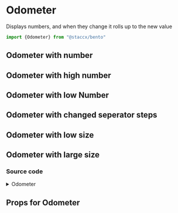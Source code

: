 
<Meta title="components/Formatters/Odometer" component={Odometer}/>

# Odometer
Displays numbers, and when they change it rolls up to the new value


```javascript
import {Odometer} from "@staccx/bento"
```

## Odometer with number
<Preview>
  <Story name="Default">
   <Odometer number={1000}/>
  </Story>
</Preview>

## Odometer with high number
<Preview>
  <Story name="High number">
   <Odometer number={10000000}/>
  </Story>
</Preview>

## Odometer with low Number
<Preview>
  <Story name="Low number">
   <Odometer number={1}/>
  </Story>
</Preview>

## Odometer with changed seperator steps
<Preview>
  <Story name="SeparatorSteps: 5">
   <Odometer number={100000} separatorSteps={5}/>
  </Story>
</Preview>

## Odometer with low size
<Preview>
  <Story name="Low size">
   <Odometer number={100000} size={5}/>
  </Story>
</Preview>

## Odometer with large size
<Preview>
  <Story name="Large size">
   <Odometer number={100000} size={80}/>
  </Story>
</Preview>

### Source code
<details><summary>Odometer</summary>
<p>

```bash
import React from "react"
import PropTypes from "prop-types"
import styled from "styled-components"
import Digit from "./Digit"
import { applyVariants, hideVisually } from "../../../theming"
import themeProps from "./Odometer.themeProps"
import { componentCreateFactory } from "../../../theming/utils/createVariantsFunctionFactory"

class Odometer extends React.PureComponent {
  constructor(...props) {
    super(...props)

    this.state = {
      isAnimating: false
    }

    this.timeout = null

    this.animate = this.animate.bind(this)
  }

  componentWillMount() {
    this.animate()
  }

  componentWillReceiveProps(nextProps) {
    if (this.props.number !== nextProps.number) {
      this.animate()
    }
  }

  animate() {
    this.setState({ isAnimating: true })
    clearTimeout(this.timeout)
    this.timeout = setTimeout(() => {
      this.setState({ isAnimating: false })
    }, this.props.speed + 10)
  }

  render() {
    const {
      number,
      speed,
      size,
      separatorSteps,
      variant,
      ...restProps
    } = this.props
    const { isAnimating } = this.state
    const chars = parseInt(number, 10)
      .toString()
      .replace("-", "")
      .split("")
    const digitLength = chars.length
    const numSeparators = digitLength / separatorSteps
    for (let i = 0; i < numSeparators; i++) {
      // TODO: There HAS to be a smarter way of doing this. Brain is not working atm
      chars.splice(digitLength - separatorSteps * i, 0, "")
    }

    const renderDigits = (digit, single, speed) =>
      chars.map((digit, i) => (
        <OdometerContainer key={`digit-${i}`} variant={variant}>
          <Digit
            size={size}
            digit={digit}
            single={single}
            speed={speed}
            variant={variant}
          />
        </OdometerContainer>
      ))
    return (
      <OdometerWrapper size={size} variant={variant} {...restProps}>
        <OdometerStatic isAnimating={isAnimating} variant={variant}>
          {renderDigits(number, true, speed)}
        </OdometerStatic>
        <OdometerAnimating isAnimating={isAnimating} variant={variant}>
          {renderDigits(number, false, speed)}
        </OdometerAnimating>
      </OdometerWrapper>
    )
  }
}

const OdometerAnimating = styled.div`
  ${p => (!p.isAnimating ? hideVisually : "display: flex;")};
  ${applyVariants(themeProps.animating)};
`

const OdometerStatic = styled.div`
  ${p => (p.isAnimating ? hideVisually : "display: flex;")};
  ${applyVariants(themeProps.static)};
`

const OdometerContainer = styled.div`
  position: relative;
  ${applyVariants(themeProps.container)};
`

const OdometerWrapper = styled.div`
  font-size: ${p => p.size}px;
  line-height: 1;
  display: inline-block;
  ${applyVariants(themeProps.wrapper)};
`

// TODO: Add support for strings?
Odometer.propTypes = {
  /**
   * The value it rolls to
   */
  number: PropTypes.number.isRequired,
  /**
   * Number seperator, normaly used as thousand seperator
   */
  separatorSteps: PropTypes.number,
  /**
   * Speed of the rolling numbers
   */
  speed: PropTypes.number,
  /**
   * Size of the number displayed
   */
  size: PropTypes.number.isRequired
}

Odometer.defaultProps = {
  number: 0,
  separatorSteps: 3,
  size: 32,
  speed: 500
}

Odometer.themeProps = themeProps
Odometer.createVariants = componentCreateFactory(Odometer)

export default Odometer

```

</p>
</details>

## Props for Odometer
<Props of={Odometer}/>
